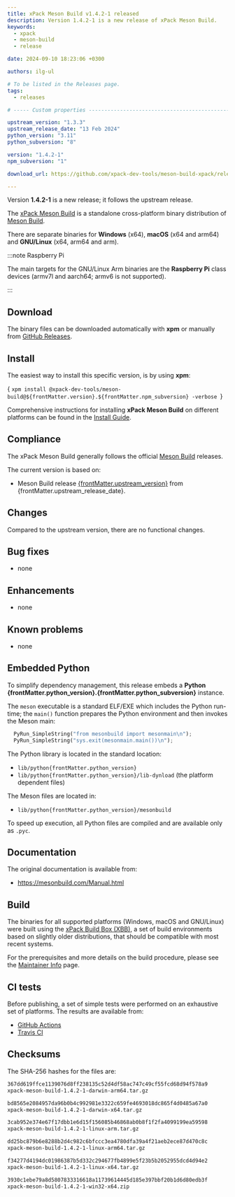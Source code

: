 ```yaml
---
title: xPack Meson Build v1.4.2-1 released
description: Version 1.4.2-1 is a new release of xPack Meson Build.
keywords:
  - xpack
  - meson-build
  - release

date: 2024-09-10 18:23:06 +0300

authors: ilg-ul

# To be listed in the Releases page.
tags:
  - releases

# ----- Custom properties -----------------------------------------------------

upstream_version: "1.3.3"
upstream_release_date: "13 Feb 2024"
python_version: "3.11"
python_subversion: "8"

version: "1.4.2-1"
npm_subversion: "1"

download_url: https://github.com/xpack-dev-tools/meson-build-xpack/releases/tag/v1.4.2-1/

---
```


<head><title>{frontMatter.title}</title></head>

Version **1.4.2-1** is a new release; it follows the upstream release.

<!-- truncate -->



The [xPack Meson Build](https://xpack-dev-tools.github.io/meson-build-xpack/)
is a standalone cross-platform binary distribution of
[Meson Build](https://mesonbuild.org).

There are separate binaries for **Windows** (x64),
**macOS** (x64 and arm64)
and **GNU/Linux** (x64, arm64 and arm).

:::note Raspberry Pi

The main targets for the GNU/Linux Arm
binaries are the **Raspberry Pi** class devices (armv7l and aarch64;
armv6 is not supported).

:::

## Download

The binary files can be downloaded automatically with **xpm** or manually
from <a href={frontMatter.download_url}>GitHub Releases</a>.

<Prerequisites/>

## Install

The easiest way to install this specific version, is by using **xpm**:

<CodeBlock language="console"> {
`xpm install @xpack-dev-tools/meson-build@${frontMatter.version}.${frontMatter.npm_subversion} -verbose
`} </CodeBlock>

Comprehensive instructions for installing **xPack Meson Build** on different platforms
can be found in the [Install Guide](/docs/install/).

## Compliance

The xPack Meson Build generally follows the official
[Meson Build](https://mesonbuild.org) releases.

The current version is based on:

- Meson Build release
[{frontMatter.upstream_version}](https://github.com/mesonbuild/meson/releases/tag/{frontMatter.upstream_version}) from {frontMatter.upstream_release_date}.

## Changes

Compared to the upstream version, there are no functional changes.

## Bug fixes

- none

## Enhancements

- none

## Known problems

- none

## Embedded Python

To simplify dependency management, this release embeds a **Python
{frontMatter.python_version}.{frontMatter.python_subversion}** instance.

The `meson` executable is a standard ELF/EXE which includes the Python
run-time; the `main()` function prepares the Python environment and then
invokes the Meson main:

```python
  PyRun_SimpleString("from mesonbuild import mesonmain\n");
  PyRun_SimpleString("sys.exit(mesonmain.main())\n");
```

The Python library is located in the standard location:

- <code>lib/python{frontMatter.python_version}</code>
- <code>lib/python{frontMatter.python_version}/lib-dynload</code> (the platform dependent files)

The Meson files are located in:

- <code>lib/python{frontMatter.python_version}/mesonbuild</code>

To speed up execution, all Python files are compiled and are
available only as `.pyc`.

## Documentation

The original documentation is available from:

- https://mesonbuild.com/Manual.html

## Build

The binaries for all supported platforms
(Windows, macOS and GNU/Linux) were built using the
[xPack Build Box (XBB)](https://xpack.github.io/xbb/), a set
of build environments based on slightly older distributions, that should be
compatible with most recent systems.

For the prerequisites and more details on the build procedure, please see the
[Maintainer Info](/docs/maintainer/) page.

## CI tests

Before publishing, a set of simple tests were performed on an exhaustive
set of platforms. The results are available from:

- [GitHub Actions](https://github.com/xpack-dev-tools/meson-build-xpack/actions/)
- [Travis CI](https://app.travis-ci.com/github/xpack-dev-tools/meson-build-xpack/builds/)

## Checksums

The SHA-256 hashes for the files are:

```txt
367dd619ffce1139076d8ff238135c52d4df58ac747c49cf55fcd68d94f578a9
xpack-meson-build-1.4.2-1-darwin-arm64.tar.gz

bd8565e2084957da96b0b4c992981e3322c659fe4693018dc865f4d0485a67a0
xpack-meson-build-1.4.2-1-darwin-x64.tar.gz

3cab952e374e67f17dbb1e6d15f156085b46868ab0b8f1f2fa4099199ea59598
xpack-meson-build-1.4.2-1-linux-arm.tar.gz

dd25bc879b6e8288b2d4c982c6bfccc3ea4780dfa39a4f21aeb2ece87d470c8c
xpack-meson-build-1.4.2-1-linux-arm64.tar.gz

f34277d4194dc01986387b5d332c294677fb4899e5f23b5b2052955dcd4d94e2
xpack-meson-build-1.4.2-1-linux-x64.tar.gz

3930c1ebe79a8d5807833316618a11739614445d185e397bbf20b1d6d80edb3f
xpack-meson-build-1.4.2-1-win32-x64.zip

```

<DeprecationNotices/>

<DownloadAnalytics version={frontMatter.version}/>
